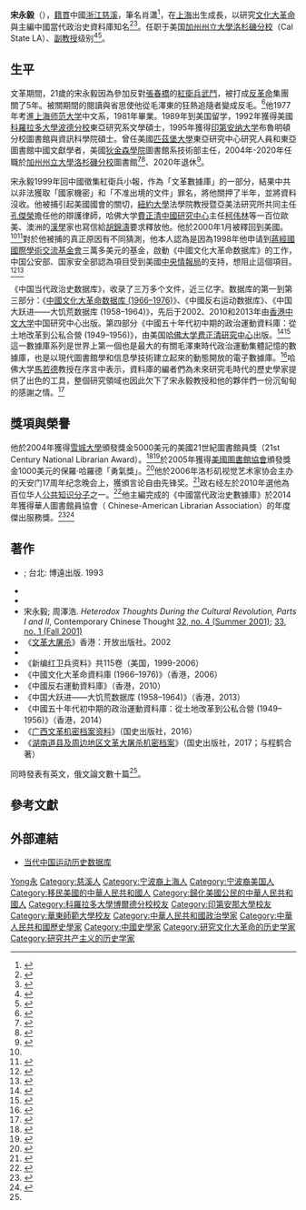 {{Infobox writer 
| 姓名     = 宋永毅
| 圖像     = 宋永毅和他编辑的115卷红卫兵资料.jpg
| 圖像大小 = 
| 圖像說明 = 
| 原文名稱 = 
| 日文假名 = 
| 羅馬拼音 = Song Yongyi
| 字       = 
| 號       = 
| 本名     = 宋永毅
| 筆名     = 肖潇
| 出生     = 1949年12月15日
| 出生地點 = {{CHN}}[[浙江省|浙江省]][[慈溪縣|慈溪縣]]
| 逝世     = 
| 逝世地點 = 
| 居處     = 
| 職業     = 
| 國籍     = {{PRC}}（1949年-2000年2月）{{USA}}（2000年2月以後）<ref>{{cite news|url=https://www.nytimes.com/2000/02/21/us/a-freed-china-scholar-becomes-a-us-citizen.html|title=A Freed China Scholar Becomes a U.S. Citizen|first=|date=2000-02-21|publisher=The Associated Press|via=New York Times|accessdate=2021-03-28|archive-date=2018-02-04|archive-url=https://web.archive.org/web/20180204000730/http://www.nytimes.com/2000/02/21/us/a-freed-china-scholar-becomes-a-us-citizen.html|dead-url=no}}</ref>
| 種族     = 
| 公民權   = 
| 教育程度 = 
| 母校     = [[上海师范大学|上海师范大学]]<br />
[[科羅拉多大學波德分校|科羅拉多大學波德分校]]碩士<br />
[[印第安纳大学|印第安纳大学]]校碩士
| 創作時期 = 
| 體裁     = 
| 主題     = [[文化大革命|文化大革命]]
| 文學運動 = 
| 著名作品 = 
| 父母     =
| 配偶     = 
| 伴侶     = 
| 子女     = 
| 親屬     = 
| 受影響於 = 
| 施影響於 = 
| 獎項     = 
| 簽名     =  
| 官方網站 = 
}}
'''宋永毅'''（{{bd|1949年|12月15日|||}}），[[籍貫|籍貫]]中國[[浙江|浙江]][[慈溪|慈溪]]，筆名肖瀟<ref>{{Cite news | url=http://appl.eastday.com/lit/zuojia/zuojia.asp?zuozhe=%CB%CE%D3%C0%D2%E3 | title=作家信息 | publisher=上海作家协会 | accessdate=2015-05-28 | archive-date=2019-02-06 | archive-url=https://web.archive.org/web/20190206160903/http://appl.eastday.com/lit/zuojia/zuojia.asp?zuozhe=%CB%CE%D3%C0%D2%E3 }}</ref>，在[[上海|上海]]出生成長，以研究[[文化大革命|文化大革命]]與主編中國當代政治史資料庫知名<ref name="Schackner">{{Cite news | author=Bill Schackner | url=http://old.post-gazette.com/headlines/20000123yongyi2.asp | title=''China vs. Song Yongyi'' | publisher=Pittsburgh Post-Gazette | date=2000-01-23 | access-date=2015-05-15 | archive-url=https://web.archive.org/web/20160227091517/http://old.post-gazette.com/headlines/20000123yongyi2.asp | archive-date=2016-02-27 | dead-url=no }}</ref><ref name=":5">{{Cite news|last=Mufson|first=Steven|date=2000-01-04|title=In China, Librarian Relives Revolution|language=en-US|work=Washington Post|url=https://www.washingtonpost.com/archive/politics/2000/01/04/in-china-librarian-relives-revolution/1bb47334-994e-4376-88e9-f55adb331e26/|access-date=2021-01-09|issn=0190-8286|archive-date=2021-01-11|archive-url=https://web.archive.org/web/20210111030125/https://www.washingtonpost.com/archive/politics/2000/01/04/in-china-librarian-relives-revolution/1bb47334-994e-4376-88e9-f55adb331e26/|dead-url=no}}</ref>。任职于美国[[加州州立大學洛杉磯分校|加州州立大學洛杉磯分校]]（Cal State LA）、[[副教授|副教授]]级别<ref name=":12">{{Cite web|title=Chronology of Mass Killings during the Chinese Cultural Revolution (1966-1976)|url=https://www.sciencespo.fr/mass-violence-war-massacre-resistance/en/document/chronology-mass-killings-during-chinese-cultural-revolution-1966-1976|accessdate=|author=宋永毅|date=2011-08-25|format=|publisher=[[巴黎政治学院|巴黎政治学院]]|language=en|archive-url=https://web.archive.org/web/20190425062821/https://www.sciencespo.fr/mass-violence-war-massacre-resistance/en/document/chronology-mass-killings-during-chinese-cultural-revolution-1966-1976|archive-date=2019-04-25|dead-url=no|quote=Yongyi Song is on the library faculty at California State University, Los Angeles, USA at Associate Professor rank. He is a scholar in the field of Chinese Cultural Revolution}}</ref><ref>{{Cite web|title=Cal State L.A. librarian honored for his courageous fight against censorship|url=https://www.calstatela.edu/univ/ppa/newsrel/CLAaward-ysong.htm|date=2011-11-21|work=Cal State LA|language=en|archive-url=https://web.archive.org/web/20210423172658/https://www.calstatela.edu/univ/ppa/newsrel/CLAaward-ysong.htm|archive-date=2021-04-23|dead-url=no}}</ref>。

== 生平 ==
文革期間，21歲的宋永毅因為參加反對[[張春橋|張春橋]]的[[紅衛兵|紅衛兵]][[武鬥|武鬥]]，被打成[[反革命|反革命]]集團關了5年。被關期間的閱讀與省思使他從毛澤東的狂熱追隨者變成反毛。<ref>{{Cite news | url=http://www.scmp.com/news/china/article/1153447/enemy-people-historian-song-yongyi-gives-good-he-gets | title='Enemy of the people' historian Song Yongyi gives as good as he gets | date=2013-02-19 | publisher=[[南華早報|南華早報]] | access-date=2015-05-15 | archive-url=https://web.archive.org/web/20150525030029/http://www.scmp.com/news/china/article/1153447/enemy-people-historian-song-yongyi-gives-good-he-gets | archive-date=2015-05-25 | dead-url=no }}</ref>他1977年考進[[上海师范大学|上海师范大学]]中文系，1981年畢業。1989年到美国留学，1992年獲得美國[[科羅拉多大學波德分校|科羅拉多大學波德分校]]東亞研究系文學碩士，1995年獲得[[印第安纳大学|印第安纳大学]]布魯明頓分校圖書館與資訊科學院碩士。曾任美國[[匹茲堡大學|匹茲堡大學]]東亞研究中心研究人員和東亞圖書館中國文獻學者，美國[[狄金森學院|狄金森學院]]圖書館系技術部主任，2004年-2020年任職於[[加州州立大學洛杉磯分校|加州州立大學洛杉磯分校]]圖書館<ref name="包淳亮">{{Cite web | url=http://politics.ntu.edu.tw/RAEC/comm2/SongYongyi.doc | format=DOC | author=包淳亮 | title=宋永毅 | date=2010年8月15日，10月3日 | publisher=[[國立臺灣大學|國立臺灣大學]]政治學系 | access-date=2015-05-15 | archive-url=https://web.archive.org/web/20160305002014/http://politics.ntu.edu.tw/RAEC/comm2/SongYongyi.doc | archive-date=2016-03-05 | dead-url=no }}</ref><ref>{{Cite web| url=http://www.rfa.org/mandarin/zhuanlan/xinlingzhilyu/dayangliangan/mind-06242013102058.html| title=“中国‘大跃进’、‘大饥荒’数据库”近日完成——专访宋永毅教授（之一）| date=2013-06-24| publisher=[[自由亚洲电台|RFA]]| access-date=2015-05-15| archive-url=https://web.archive.org/web/20150319045404/http://www.rfa.org/mandarin/zhuanlan/xinlingzhilyu/dayangliangan/mind-06242013102058.html| archive-date=2015-03-19| dead-url=no}}</ref>、2020年退休<ref>{{Cite web|title=Emeriti Faculty|url=https://www.calstatela.edu/library/emeriti-faculty|access-date=2022-04-07|date=2017-11-13|work=Cal State LA|language=en|archive-url=https://web.archive.org/web/20220307192718/https://www.calstatela.edu/library/emeriti-faculty|archive-date=2022-03-07|dead-url=no}}</ref>。

宋永毅1999年回中國徵集紅衛兵小報，作為「文革數據庫」的一部分，結果中共以非法獲取「國家機密」和「不准出境的文件」罪名，將他關押了半年，並將資料沒收。他被捕引起美國國會的關切，[[紐約大學|紐約大學]]法學院教授暨亞美法研究所共同主任[[孔傑榮|孔傑榮]]擔任他的辯護律師，哈佛大学[[費正清中國研究中心|費正清中國研究中心]]主任[[柯伟林|柯伟林]]等一百位歐美、澳洲的[[漢學|漢學]]家也寫信給[[胡錦濤|胡錦濤]]要求釋放他。他於2000年1月被釋回到美國。<ref name="Schackner"/><ref>{{Cite news | url=http://www.newsweek.com/secrets-past-162533 | title=''Secrets Of The Past'' | author=MELINDA LIU | date=2000-02-13 | publisher=[[新聞週刊|新聞週刊]] | access-date=2015-05-15 | archive-url=https://web.archive.org/web/20131122052329/http://www.newsweek.com/secrets-past-162533 | archive-date=2013-11-22 | dead-url=no }}</ref>對於他被捕的真正原因有不同猜測，他本人認為是因為1998年他申请到[[蔣經國國際學術交流基金會|蔣經國國際學術交流基金會]]三萬多美元的基金，啟動《中國文化大革命数据库》的工作，中国公安部、国家安全部認為項目受到美國[[中央情報局|中央情報局]]的支持，想阻止這個項目。<ref>{{Cite news| url=http://www.rfa.org/mandarin/zhuanlan/xinlingzhilyu/dayangliangan/mind-07222013170030.html| title=收存中国和人类史上最大灾难时期数据——专访宋永毅教授（之三）| date=2013-07-22| publisher=[[自由亚洲电台|RFA]]| access-date=2015-05-15| archive-url=https://web.archive.org/web/20160304134226/http://www.rfa.org/mandarin/zhuanlan/xinlingzhilyu/dayangliangan/mind-07222013170030.html| archive-date=2016-03-04| dead-url=no}}</ref><ref>{{Cite journal | url=http://ccs.ncl.edu.tw/newsletter_77/129-130.pdf | format=PDF | title=學界消息 | journal=漢學研究通訊 | volume=20 | issue=1,總77期 | date=民國90年2月 | page=129 | publisher=[[國家圖書館_(中華民國)|中華民國國家圖書館]] | author= | access-date=2015-05-15 | archive-url=https://web.archive.org/web/20160304190505/http://ccs.ncl.edu.tw/newsletter_77/129-130.pdf | archive-date=2016-03-04 | dead-url=no }}</ref>

《中国当代政治史数据库》，收录了三万多个文件，近三亿字。数据库的第一到第三部分：《[[中国文化大革命文库|中國文化大革命数据库 (1966–1976)]]》、《中國反右运动数据库》、《中国大跃进——大饥荒数据库 (1958–1964)》，先后于2002、2010和2013年由[[香港中文大学|香港中文大学]]中国研究中心出版。第四部分《中國五十年代初中期的政治運動資料庫：從土地改革到公私合營 (1949–1956)》，由美国[[哈佛大学|哈佛大学]][[费正清研究中心|费正清研究中心]]出版。<ref>{{Cite news | url=http://www.rfa.org/mandarin/yataibaodao/kejiaowen/ck-07242014094020.html | title=廿年磨一剑 宋永毅主编《中国当代政治史数据库》终付梓 | publisher=[[自由亚洲电台|RFA]] | date=2014-07-24 | access-date=2015-05-15 | archive-url=https://web.archive.org/web/20150515034810/http://www.rfa.org/mandarin/yataibaodao/kejiaowen/ck-07242014094020.html | archive-date=2015-05-15 | dead-url=no }}</ref><ref>{{Cite web | url=https://www.chineseupress.com/chinesepress/promotion/DHCCPM/DHCCPM_c.html | title=中國當代政治史數據庫系列 | publisher=香港中文大学出版社 | access-date=2015-05-15 | archive-url=https://web.archive.org/web/20150518093856/https://www.chineseupress.com/chinesepress/promotion/DHCCPM/DHCCPM_c.html | archive-date=2015-05-18 | dead-url=yes }}</ref>這一數據庫系列是世界上第一個也是最大的有關毛澤東時代政治運動集體記憶的數據庫，也是以現代圖書館學和信息學技術建立起來的動態開放的電子數據庫。<ref>{{Cite news | url=http://www.chengmingmag.com/t352/select/352sel30.html | title=毛澤東時代政治運動的集體記憶──寫在《中國當代政治運動史數據庫1949- | author=宋永毅 | work=動向雜誌第352期 | access-date=2015-05-15 | archive-url=https://web.archive.org/web/20150518075750/http://www.chengmingmag.com/t352/select/352sel30.html | archive-date=2015-05-18 | dead-url=no }}</ref>哈佛大学[[馬若德|馬若德]]教授在序言中表示，資料庫的編者們為未來研究毛時代的歷史學家提供了出色的工具，整個研究領域也因此欠下了宋永毅教授和他的夥伴們一份沉甸甸的感謝之情。<ref>{{Cite web | url=https://www.chineseupress.com/chinesepress/promotion/DCPC/DCPC_c.htm | title=序 | author=馬若德 | publisher=香港中文大学出版社 | access-date=2015-05-15 | archive-url=https://web.archive.org/web/20150518093810/https://www.chineseupress.com/chinesepress/promotion/DCPC/DCPC_c.htm | archive-date=2015-05-18 | dead-url=yes }}</ref>

==獎項與榮譽==
他於2004年獲得[[雪城大學|雪城大學]]頒發獎金5000美元的美國21世紀圖書館員獎（21st Century National Librarian Award）。<ref>{{Cite web | url=http://lj.libraryjournal.com/2002/11/ljarchives/syracuse-university-offers-librarian-leadership-award/ | title=''Syracuse University Offers Librarian Leadership Award'' | work=Library Journal | date=November 13, 2002 | access-date=2015-05-15 | archive-url=https://web.archive.org/web/20150521230839/http://lj.libraryjournal.com/2002/11/ljarchives/syracuse-university-offers-librarian-leadership-award/ | archive-date=2015-05-21 | dead-url=no }}</ref><ref>{{Cite web | url=http://www.calstatela.edu/univ/ppa/newsrel/libaward-ysong.htm | title=''Cal State L.A. Librarian Receives 21st Century Librarian Award'' | date=2004-10-08 | publisher=加州大學洛杉磯分校 | access-date=2015-05-15 | archive-url=https://web.archive.org/web/20150521085244/http://www.calstatela.edu/univ/ppa/newsrel/libaward-ysong.htm | archive-date=2015-05-21 | dead-url=no }}</ref>於2005年獲得[[美國圖書館協會|美國圖書館協會]]頒發獎金1000美元的保羅·哈羅德「勇氣獎」。<ref>{{Cite web | url=http://www.ala.org/Template.cfm?Section=News&template=/ContentManagement/ContentDisplay.cfm&ContentID=95110 | title=''2005 Paul Howard Award For Courage recipient named'' | date=2005-05-25 | publisher=美國圖書館協會 | access-date=2019-02-06 | archive-url=https://web.archive.org/web/20160913060320/http://www.ala.org/Template.cfm?Section=News&template=%2FContentManagement%2FContentDisplay.cfm&ContentID=95110 | archive-date=2016-09-13 | dead-url=no }}</ref>他於2006年洛杉矶视觉艺术家协会主办的天安门17周年纪念晚会上，獲頒言论自由先锋奖。<ref>{{Cite news | url=http://www.voachinese.com/content/a-21-w2006-05-29-voa1-58209212/1069802.html | title=上百人纪念文革六四和匈牙利革命 | date=2006-05-29 | publisher=[[VOA|VOA]] | access-date=2015-05-20 | archive-url=https://web.archive.org/web/20150520224203/http://www.voachinese.com/content/a-21-w2006-05-29-voa1-58209212/1069802.html | archive-date=2015-05-20 | dead-url=no }}</ref>政右经左於2010年選他為百位华人[[公共知识分子|公共知识分子]]之一。<ref>{{Cite web | url=http://chinadigitaltimes.net/chinese/2010/12/2010年度百位华人公共知识分子（政右经左）完整版/ | title=2010年度百位华人公共知识分子（政右经左）完整版 | access-date=2019-02-06 | archive-url=https://web.archive.org/web/20190109175225/https://chinadigitaltimes.net/chinese/2010/12/2010%e5%b9%b4%e5%ba%a6%e7%99%be%e4%bd%8d%e5%8d%8e%e4%ba%ba%e5%85%ac%e5%85%b1%e7%9f%a5%e8%af%86%e5%88%86%e5%ad%90%ef%bc%88%e6%94%bf%e5%8f%b3%e7%bb%8f%e5%b7%a6%ef%bc%89%e5%ae%8c%e6%95%b4%e7%89%88/ | archive-date=2019-01-09 | dead-url=no }}</ref>他主編完成的《中國當代政治史數據庫》於2014年獲得華人圖書館員協會（ Chinese-American Librarian Association）的年度傑出服務獎。<ref name="蘭斯斯">{{cite book|author=蘭斯斯|title=《中國X檔案》: 中共掩蓋的“內部歷史”|url=http://books.google.com/books?id=En08BAAAQBAJ&pg=PT26|date=9 July 2014|publisher=明鏡出版社| isbn=978-1-63032-209-0|pages=26}}</ref><ref>{{Cite news| url=http://www.worldjournal.com/274851/article-%E7%B7%A8%E4%B8%AD%E5%9C%8B%E7%95%B6%E4%BB%A3%E6%95%B8%E6%93%9A%E5%BA%AB-%E5%AE%8B%E6%B0%B8%E6%AF%85%E7%8D%B2%E7%8D%8E/| title=編中國當代數據庫 宋永毅獲獎| author=丁曙| publisher=世界新聞網| date=2014-06-27| deadurl=yes| archiveurl=https://web.archive.org/web/20150518192723/http://www.worldjournal.com/274851/article-%E7%B7%A8%E4%B8%AD%E5%9C%8B%E7%95%B6%E4%BB%A3%E6%95%B8%E6%93%9A%E5%BA%AB-%E5%AE%8B%E6%B0%B8%E6%AF%85%E7%8D%B2%E7%8D%8E/| archivedate=2015-05-18| accessdate=2015-05-15}}</ref>

==著作==
* {{cite book|title=《老舍與中國文化觀念》|url=http://books.google.com/books?id=jd1vAAAAIAAJ|location=上海| year=1988|publisher=學林出版社|isbn=978-7-80510-106-4}}; 台北: 博遠出版. 1993
* {{cite book|author1=宋永毅| author2=孫大進|title=《文化大革命和它的異端思潮》 | url=http://books.google.com/books?id=lf5oAAAAIAAJ|year=1997|location=香港 | publisher=田圜書屋|isbn=978-962-339-033-0}}
* {{cite book|author1=Yongyi Song|author2=Dajin Sun|author3=Eugene Wu|title=''The Cultural Revolution: a bibliography, 1966-1996''| url=http://books.google.com/books?id=lvYwAQAAIAAJ|year=1998|publisher=Harvard-Yenching Library, Harvard University|isbn=978-0-941128-06-3}}
* 宋永毅; 周澤浩. ''Heterodox Thoughts During the Cultural Revolution, Parts I and II'', Contemporary Chinese Thought [http://www.tandfonline.com/toc/mcsp20/32/4 32, no. 4 (Summer 2001)]; [http://www.tandfonline.com/toc/mcsp20/33/1 33, no. 1 (Fall 2001)] {{Wayback|url=http://www.tandfonline.com/toc/mcsp20/33/1 |date=20191129080634 }}
*《[[文革大屠杀_(书籍)|文革大屠杀]]》香港：开放出版社。2002
* {{cite book|author1=Jian Guo|author2=Yongyi Song|author3=Yuan Zhou|title=''Historical Dictionary of the Chinese Cultural Revolution''|url=http://books.google.com/books?id=sUlwAAAAMAAJ|date=2006|publisher=Scarecrow Press|isbn=978-0-8108-5461-1}}
*《新编红卫兵资料》共115卷（美国，1999-2006）
*《中國文化大革命資料庫 (1966–1976)》（香港，2006）
*《中國反右運動資料庫》（香港，2010）
* 《中国大跃进——大饥荒数据库 (1958–1964)》（香港，2013）
*《中國五十年代初中期的政治運動資料庫：從土地改革到公私合營 (1949–1956)》（香港，2014）
*《[[广西文革机密档案资料|广西文革机密档案资料]]》（国史出版社，2016）
*《[[湖南道县及周边地区文革大屠杀机密档案|湖南道县及周边地区文革大屠杀机密档案]]》（国史出版社，2017；与程鹤合著）
同時發表有英文，俄文論文數十篇<ref name="包淳亮"/>。

==參考文獻==
{{reflist|2}}

==外部連結==
*[http://ccrd.usc.cuhk.edu.hk/ 当代中国运动历史数据库]

{{Authority control}}
{{DEFAULTSORT:Song宋}}
[[Category:宋姓|Yong永]]
[[Category:慈溪人|Category:慈溪人]]
[[Category:宁波裔上海人|Category:宁波裔上海人]]
[[Category:宁波裔美国人|Category:宁波裔美国人]]
[[Category:移民美國的中華人民共和國人|Category:移民美國的中華人民共和國人]]
[[Category:歸化美國公民的中華人民共和國人|Category:歸化美國公民的中華人民共和國人]]
[[Category:科羅拉多大學博爾德分校校友|Category:科羅拉多大學博爾德分校校友]]
[[Category:印第安那大學校友|Category:印第安那大學校友]]
[[Category:華東師範大學校友|Category:華東師範大學校友]]
[[Category:中華人民共和國政治學家|Category:中華人民共和國政治學家]]
[[Category:中華人民共和國歷史學家|Category:中華人民共和國歷史學家]]
[[Category:中國史學家|Category:中國史學家]]
[[Category:研究文化大革命的历史学家|Category:研究文化大革命的历史学家]]
[[Category:研究共产主义的历史学家|Category:研究共产主义的历史学家]]